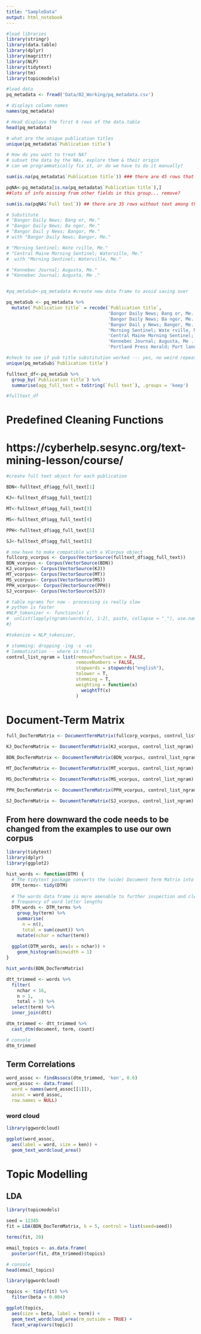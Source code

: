 ```yaml
---
title: "SampleData"
output: html_notebook
---
```



```r
#load libraries
library(stringr)
library(data.table)
library(dplyr)
library(magrittr)
library(NLP)
library(tidytext)
library(tm)
library(topicmodels)

#load data
pq_metadata <- fread('Data/02_Working/pq_metadata.csv')

# displays column names
names(pq_metadata)

```

```r
# Head displays the first 6 rows of the data.table
head(pq_metadata)

```

```r
# what are the unique publication titles 
unique(pq_metadata$`Publication title`)

```
```r

# How do you want to treat NA?
# subset the data by the NAs, explore them & their origin
# can we programmatically fix it, or do we have to do it manually?

sum(is.na(pq_metadata$`Publication title`)) ### there are 45 rows that have NAs

pqNA<-pq_metadata[is.na(pq_metadata$`Publication title`),]
##lots of info missing from other fields in this group... remove? 

sum(is.na(pqNA$`Full text`)) ## there are 35 rows without text among those without titles


```


```r
# Substitute 
# "Bangor Daily News; Bang or, Me."  
# "Bangor Daily News; Ba ngor, Me." 
# "Bangor Dail y News; Bangor, Me."  
# with "Bangor Daily News; Bangor, Me."  

# "Morning Sentinel; Wate rville, Me." 
# "Central Maine Morning Sentinel; Waterville, Me."
#  with "Morning Sentinel; Waterville, Me."       

# "Kennebec Journal; Augusta, Me." 
# "Kennebec Journal; Augusta, Me ."


#pq_metaSub<-pq_metadata #create new data frame to avoid saving over

pq_metaSub <- pq_metadata %>% 
  mutate(`Publication title` = recode(`Publication title`,
                                      'Bangor Daily News; Bang or, Me.' = 'Bangor Daily News; Bangor, Me.',
                                      'Bangor Daily News; Ba ngor, Me.' = 'Bangor Daily News; Bangor, Me.',
                                      'Bangor Dail y News; Bangor, Me.' = 'Bangor Daily News; Bangor, Me.',
                                      'Morning Sentinel; Wate rville, Me.' = 'Morning Sentinel; Waterville, Me.',
                                      'Central Maine Morning Sentinel; Waterville, Me.' = 'Morning Sentinel; Waterville, Me.',
                                      'Kennebec Journal; Augusta, Me .' = 'Kennebec Journal; Augusta, Me.',
                                      'Portland Press Herald; Port land, Me.' = 'Portland Press Herald; Portland, Me.'))

#check to see if pub title substitution worked --- yes, no weird repeats
unique(pq_metaSub$`Publication title`)

```




```r

fulltext_df<-pq_metaSub %>%
  group_by(`Publication title`) %>%
  summarise(agg_full_text = toString(`Full text`), .groups = 'keep')

```

```r

#fulltext_df

```

# Predefined Cleaning Functions
# https://cyberhelp.sesync.org/text-mining-lesson/course/

```r

#create full text object for each publication

BDN<-fulltext_df$agg_full_text[1]

KJ<-fulltext_df$agg_full_text[2]

MT<-fulltext_df$agg_full_text[3]

MS<-fulltext_df$agg_full_text[4]

PPH<-fulltext_df$agg_full_text[5]

SJ<-fulltext_df$agg_full_text[6]

# now have to make compatible with a VCorpus object
fullcorp_vcorpus <- Corpus(VectorSource(fulltext_df$agg_full_text))
BDN_vcorpus <- Corpus(VectorSource(BDN)) 
KJ_vcorpus<- Corpus(VectorSource(KJ)) 
MT_vcorpus<- Corpus(VectorSource(MT)) 
MS_vcorpus<- Corpus(VectorSource(MS)) 
PPH_vcorpus<- Corpus(VectorSource(PPH)) 
SJ_vcorpus<- Corpus(VectorSource(SJ)) 


```



```r
# table ngrams for now - processing is really slow
# python is faster
#NLP_tokenizer <- function(x) {
#  unlist(lapply(ngrams(words(x), 1:2), paste, collapse = "_"), use.names = FALSE)
#}

```

```r

#tokenize = NLP_tokenizer,

# stemming: dropping -ing -s -es
# lemmatization -- where is this?
control_list_ngram = list(removePunctuation = FALSE,
                          removeNumbers = FALSE, 
                          stopwords = stopwords("english"), 
                          tolower = T, 
                          stemming = T, 
                          weighting = function(x)
                            weightTf(x)
                          )

```

# Document-Term Matrix

```r
full_DocTermMatrix <- DocumentTermMatrix(fullcorp_vcorpus, control_list_ngram)

KJ_DocTermMatrix <- DocumentTermMatrix(KJ_vcorpus, control_list_ngram)

BDN_DocTermMatrix <- DocumentTermMatrix(BDN_vcorpus, control_list_ngram)

MT_DocTermMatrix <- DocumentTermMatrix(MT_vcorpus, control_list_ngram)

MS_DocTermMatrix <- DocumentTermMatrix(MS_vcorpus, control_list_ngram)

PPH_DocTermMatrix <- DocumentTermMatrix(PPH_vcorpus, control_list_ngram)

SJ_DocTermMatrix <- DocumentTermMatrix(SJ_vcorpus, control_list_ngram)

```


## From here downward the code needs to be changed from the examples to use our own corpus

```r

library(tidytext)
library(dplyr)
library(ggplot2)

hist_words <- function(DTM) {
  # The tidytext package converts the (wide) Document Term Matrix into a longer form table with a row for every document and term combination.
  DTM_terms<- tidy(DTM)
  
  # The words data frame is more amenable to further inspection and cleaning, such as removing outliers.
  # frequency of word letter lengths
  DTM_words <- DTM_terms %>%
    group_by(term) %>%
    summarise(
      n = n(),
      total = sum(count)) %>%
    mutate(nchar = nchar(term))
  
  ggplot(DTM_words, aes(x = nchar)) +
    geom_histogram(binwidth = 1)
}

```

```r
hist_words(BDN_DocTermMatrix)

```



```r
dtt_trimmed <- words %>%
  filter(
    nchar < 16,
    n > 1,
    total > 3) %>%
  select(term) %>%
  inner_join(dtt)

```

```r
dtm_trimmed <- dtt_trimmed %>%
  cast_dtm(document, term, count)

```

```r
# console
dtm_trimmed

```

## Term Correlations


```r
word_assoc <- findAssocs(dtm_trimmed, 'ken', 0.6)
word_assoc <- data.frame(
  word = names(word_assoc[[1]]),
  assoc = word_assoc,
  row.names = NULL)

```

### word cloud

```r
library(ggwordcloud)

ggplot(word_assoc,
  aes(label = word, size = ken)) +
  geom_text_wordcloud_area()

```


# Topic Modelling

## LDA
```r
library(topicmodels)

seed = 12345
fit = LDA(BDN_DocTermMatrix, k = 5, control = list(seed=seed))
```


```r
terms(fit, 20)

```


```r
email_topics <- as.data.frame(
  posterior(fit, dtm_trimmed)$topics)

```

```r
# console
head(email_topics)

```


```r
library(ggwordcloud)

topics <- tidy(fit) %>%
  filter(beta > 0.004)

ggplot(topics,
  aes(size = beta, label = term)) +
  geom_text_wordcloud_area(rm_outside = TRUE) +
  facet_wrap(vars(topic))
```